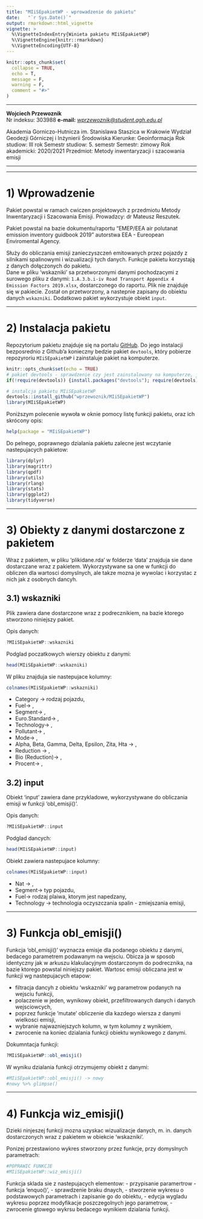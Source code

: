 ```yaml
---
title: "MIiSEpakietWP - wprowadzenie do pakietu"
date:   "`r Sys.Date()`"
output: rmarkdown::html_vignette
vignette: >
  %\VignetteIndexEntry{Winieta pakietu MIiSEpakietWP}
  %\VignetteEngine{knitr::rmarkdown}
  %\VignetteEncoding{UTF-8}
---
```


```r
knitr::opts_chunk$set(
  collapse = TRUE,
  echo = T, 
  message = F, 
  warning = F,
  comment = "#>"
)
```


***

**Wojciech Przewoznik**  
Nr indeksu: 303988
**e-mail:** *[wprzewoznik@student.agh.edu.pl](wprzewoznik@student.agh.edu.pl)*

Akademia Gorniczo-Hutnicza im. Stanislawa Staszica w Krakowie
Wydział Geodezji Górniczej i Inżynierii Środowiska
Kierunke: Geoinformacja 
Rok studiow: III rok
Semestr studiow: 5. semestr
Semestr: zimowy
Rok akademicki: 2020/2021
Przedmiot: Metody inwentaryzacji i szacowania emisji

***


***
# 1) Wprowadzenie

Pakiet powstal w ramach cwiczen projektowych z przedmiotu Metody Inwentaryzacji i Szacowania Emisji. Prowadzcy: dr Mateusz Reszutek.

Pakiet powstal na bazie dokumentu/raportu "EMEP/EEA air polutanat emission inventory guidbook 2019" autorstwa EEA - Eureopean Enviromental Agency.

Służy do obliczania emisji zanieczyszczeń emitowanych przez pojazdy z silnikami spalinowymi i wizualizacji tych danych. Funkcje pakietu korzystają z danych dołączonych do pakietu.   
Dane w pliku 'wskazniki' sa przetworzonymi danymi pochodzacymi z surowego pliku z danymi:  `1.A.3.b.i-iv Road Transport Appendix 4 Emission Factors 2019.xlsx`, dostarczonego do raportu. Plik nie znajduje się w pakiecie. Został on przetworzony, a nastepnie zapisany do obiektu danych `wskazniki`. Dodatkowo pakiet wykorzystuje obiekt `input`.

***
# 2) Instalacja pakietu

Repozytorium pakietu znajduje się na portalu [GitHub](https://github.com/wprzewoznik). Do jego instalacji bezposrednio z Github'a konieczny bedzie pakiet `devtools`, który pobierze repozyroriu `MIiSEpakietWP` i zainstaluje pakiet na komputerze.

```r
knitr::opts_chunk$set(echo = TRUE)
# pakiet devtools - sprawdzenie czy jest zainstalowany na komputerze, jeśli nie to jest instalowany i wczytany
if(!require(devtools)) {install.packages("devtools"); require(devtools)}

# instalcja pakietu MIiSEpakietWP
devtools::install_github("wprzewoznik/MIiSEpakietWP")
library(MIiSEpakietWP)
```

Poniższym polecenie wywoła w oknie pomocy listę funkcji pakietu, oraz ich skrócony opis:
```r
help(package = "MIiSEpakietWP")
```

Do pelnego, poprawnego dzialania pakietu zalecne jest wczytanie nastepujacych pakietow:
```r
library(dplyr)
library(magrittr)
library(qpdf)
library(utils)
library(rlang)
library(stats)
library(ggplot2)
library(tidyverse)
```

***
# 3) Obiekty z danymi dostarczone z pakietem

Wraz z pakietem, w pliku 'plikidane.rda' w folderze 'data' znajduja sie dane dostarczane wraz z pakietem. Wykorzystywane sa one w funkcji do obliczen dla wartosci domyslnych, ale takze mozna je wywolac i korzystac z nich jak z osobnych dancyh.
        
## 3.1) wskazniki

Plik zawiera dane dostarczone wraz z podrecznikiem, na bazie ktorego stworzono niniejszy pakiet.

Opis danych:
```r
?MIiSEpakietWP::wskazniki
```

Podglad poczatkowych wierszy obiektu z danymi:
```r
head(MIiSEpakietWP::wskazniki)
```

W pliku znajduja sie nastepujace kolumny:
```r
colnames(MIiSEpakietWP::wskazniki)
```

- Category -> rodzaj pojazdu,
- Fuel-> ,
- Segment-> ,
- Euro.Standard-> ,
- Technology-> ,
- Pollutant-> ,
- Mode-> ,
- Alpha, Beta, Gamma, Delta, Epsilon, Zita, Hta -> ,
- Reduction -> ,
- Bio (Reduction)-> ,
- Procent-> ,

## 3.2) input

Obiekt 'input' zawiera dane przykladowe, wykorzystywane do obliczania emisji w funkcji 'obl_emisji()'. 

Opis danych:
```r
?MIiSEpakietWP::input
```
Podglad dancych:
```r
head(MIiSEpakietWP::input)
```

Obiekt zawiera nastepujace kolumny:
```r
colnames(MIiSEpakietWP::input)
```

- Nat -> ,
- Segment-> typ pojazdu,
- Fuel-> rodzaj plaiwa, ktorym jest napedzany,
- Technology -> technologia oczyszczania spalin - zmiejszania emisji,

***
# 3) Funkcja obl_emisji()

Funkcja 'obl_emisji()' wyznacza emisje dla podanego obiektu z danymi, bedacego parametrem podawanym na wejsciu. Obicza ja w sposob identyczny jak w arkuszu klakulacyjnym dostarczonym do podrecznika, na bazie ktorego powstal niniejszy pakiet.
Wartosc emisji obliczana jest w funkcji wg nastepujacych etapow:

- filtracja dancyh z obiektu 'wskazniki' wg parametrow podanych na wejsciu funkcji,
- polaczenie w jeden, wynikowy obiekt, przefiltrowanych danych i danych wejsciowcych,
- poprzez funkcje 'mutate' obliczenie dla kazdego wiersza z danymi wielkosci emisji,
- wybranie najwazniejszych kolumn, w tym kolumny z wynikiem,
- zwrocenie na koniec dzialania funkcji obiektu wynikowego z danymi.

Dokumntacja funkcji:
```r
?MIiSEpakietWP::obl_emisji()
```

W wyniku dzialania funkcji otrzymujemy obiekt z danymi:
```r
#MIiSEpakietWP::obl_emisji() -> nowy
#nowy %>% glimpse()
```


***
# 4) Funkcja wiz_emisji()

Dzieki ninjeszej funkcji mozna uzyskac wizualizacje danych, m. in. danych dostarczonych wraz z pakietem w obiekcie 'wskazniki'. 

Ponizej przestawiono wykres stworzony przez funkcje, przy domyslnych parametrach:
```r
#POPRAWIC FUNKCJE
#MIiSEpakietWP::wiz_emisji()
```

Funkcja sklada sie z nastepujacych elementow:
- przypisanie paramertrow - funkcja 'enquo()',
- sprawdzenie braku dnaych,
- stworzenie wykresu o podstawowych parametrach i zapisanie go do obiektu,
- edycja wygladu wykresu poprzez modyfikacje poszczegolnych jego parametrow,
- zwrocenie gtowego wykrsu bedacego wynikiem dzialania funkcji.

